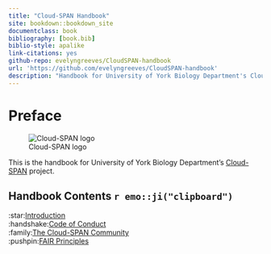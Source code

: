 ```yaml
--- 
title: "Cloud-SPAN Handbook"
site: bookdown::bookdown_site
documentclass: book
bibliography: [book.bib]
biblio-style: apalike
link-citations: yes
github-repo: evelyngreeves/CloudSPAN-handbook
url: 'https://github.com/evelyngreeves/CloudSPAN-handbook'
description: "Handbook for University of York Biology Department's Cloud-SPAN project."
---
```


# Preface {-}
![Cloud-SPAN logo](images/cloud-span-logo-text.png)

This is the handbook for University of York Biology Department's [Cloud-SPAN](cloud-span.york.ac.uk) project.

## Handbook Contents `r emo::ji("clipboard")` {-}
:star:[Introduction](https://cloud-span.github.io/CloudSPAN-handbook/introduction.html)   
:handshake:[Code of Conduct](https://cloud-span.github.io/CloudSPAN-handbook/code-of-conduct.html)  
:family:[The Cloud-SPAN Community](https://cloud-span.github.io/CloudSPAN-handbook/the-cloud-span-commmunity.html)   
:pushpin:[FAIR Principles](https://cloud-span.github.io/CloudSPAN-handbook/fair-principles.html) 